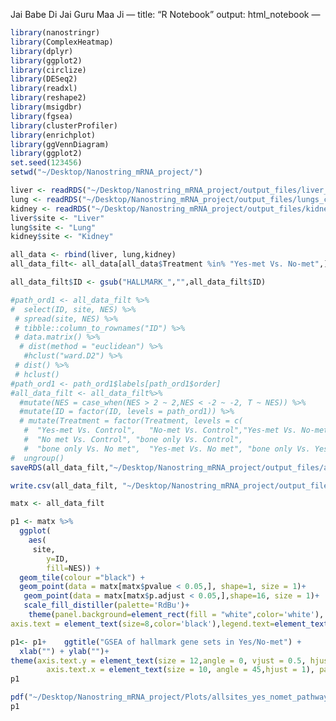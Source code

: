 Jai Babe Di
Jai Guru Maa Ji
---
title: "R Notebook"
output: html_notebook
---


```r
library(nanostringr)
library(ComplexHeatmap)
library(dplyr)
library(ggplot2)
library(circlize)
library(DESeq2)
library(readxl)
library(reshape2)
library(msigdbr)
library(fgsea)
library(clusterProfiler)
library(enrichplot)
library(ggVennDiagram)
library(ggplot2)
set.seed(123456)
setwd("~/Desktop/Nanostring_mRNA_project/")
```


```r

liver <- readRDS("~/Desktop/Nanostring_mRNA_project/output_files/liver_combination_comp.rds")
lung <- readRDS("~/Desktop/Nanostring_mRNA_project/output_files/lungs_combination_comp2.rds")
kidney <- readRDS("~/Desktop/Nanostring_mRNA_project/output_files/kidney_combination_comp.rds")
liver$site <- "Liver"
lung$site <- "Lung"
kidney$site <- "Kidney"

all_data <- rbind(liver, lung,kidney)
all_data_filt<- all_data[all_data$Treatment %in% "Yes-met Vs. No-met",]
```


```r

all_data_filt$ID <- gsub("HALLMARK_","",all_data_filt$ID)

#path_ord1 <- all_data_filt %>% 
#  select(ID, site, NES) %>% 
 # spread(site, NES) %>% 
 # tibble::column_to_rownames("ID") %>% 
 # data.matrix() %>% 
  # dist(method = "euclidean") %>% 
   #hclust("ward.D2") %>%
 # dist() %>%
 # hclust()
#path_ord1 <- path_ord1$labels[path_ord1$order]
#all_data_filt <- all_data_filt%>%
  #mutate(NES = case_when(NES > 2 ~ 2,NES < -2 ~ -2, T ~ NES)) %>% 
  #mutate(ID = factor(ID, levels = path_ord1)) %>%
  # mutate(Treatment = factor(Treatment, levels = c(
   #  "Yes-met Vs. Control",   "No-met Vs. Control","Yes-met Vs. No-met" ,  
   #  "No met Vs. Control", "bone only Vs. Control", 
   #  "bone only Vs. No met",  "Yes-met Vs. No met", "bone only Vs. Yes-met"))) %>% 
#  ungroup()
saveRDS(all_data_filt,"~/Desktop/Nanostring_mRNA_project/output_files/allsites_yes_nomet_pathways_ed.rds")

write.csv(all_data_filt, "~/Desktop/Nanostring_mRNA_project/output_files/allsites_yes_nomet_pathways_ed.csv")
```

```r
matx <- all_data_filt

p1 <- matx %>% 
  ggplot(
    aes(
     site,
        y=ID,
        fill=NES)) +
  geom_tile(colour ="black") + 
  geom_point(data = matx[matx$pvalue < 0.05,], shape=1, size = 1)+
   geom_point(data = matx[matx$p.adjust < 0.05,],shape=16, size = 1)+
   scale_fill_distiller(palette='RdBu')+
	theme(panel.background=element_rect(fill = "white",color='white'),
axis.text = element_text(size=8,color='black'),legend.text=element_text(size=8,color='black'),legend.title=element_text(size=8,color='black', face = "bold")) + labs(fill='NES\n')

p1<- p1+	ggtitle("GSEA of hallmark gene sets in Yes/No-met") +
  xlab("") + ylab("")+
theme(axis.text.y = element_text(size = 12,angle = 0, vjust = 0.5, hjust = 1),
        axis.text.x = element_text(size = 10, angle = 45,hjust = 1), panel.grid = element_blank(), text = element_text(size = 12, face = "bold"))+  theme(legend.key.size = unit(0.5, 'cm'))+coord_flip()
p1

pdf("~/Desktop/Nanostring_mRNA_project/Plots/allsites_yes_nomet_pathways_ed.pdf", height = 5, width = 12, bg = "white")
p1

```


